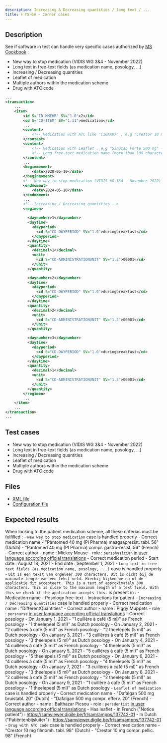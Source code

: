 ```yaml
---
description: Increasing & Decreasing quantities / long text / ...
title: 🌀 TS-09 - Corner cases
---
```


## Description

See if software in test can handle very specific cases authorized by [MS Cookbook](https://www.ehealth.fgov.be/standards/kmehr/file/cc73d96153bbd5448a56f19d925d05b1379c7f21/057e64396c1ea312a0b01607b0f94e4adcf456e8/20210331-safe_cookbook_medicatieschema_v5.8_en.pdf) :

- New way to stop medication (VIDIS WG 3&4 - November 2022)
- Long text in free-text fields (as medication name, posology, ...)
- Increasing / Decreasing quantities
- Leaflet of medication
- Multiple authors within the medication scheme
- Drug with ATC code

```xml title="Example"
...
<transaction>
    ...
    <item>
        <id S="ID-KMEHR" SV="1.0">2</id>
        <cd S="CD-ITEM" SV="1.11">medication</cd>
        ...
        <content>
            <!-- Medication with ATC like "C10AA07" , e.g "Crestor 10 mg compr. pellic. 98" -->
        </content>
        <content>
            <!-- Medication with Leaflet , e.g "Sinutab Forte 500 mg" -->
            <!-- Long free-text medication name (more than 100 characters) -->
        </content>
        ...
        <beginmoment>
            <date>2020-05-10</date>
        </beginmoment>
        <!-- New way to stop medication (VIDIS WG 3&4 - November 2022) -->
        <endmoment>
            <date>2024-05-10</date>
        </endmoment>
        ...
        <!-- Increasing / Decreasing quantities -->
        <regimen>

          <daynumber>1</daynumber>
          <daytime>
            <dayperiod>
              <cd S="CD-DAYPERIOD" SV="1.0">duringbreakfast</cd>
            </dayperiod>
          </daytime>
          <quantity>
            <decimal>1</decimal>
            <unit>
              <cd S="CD-ADMINISTRATIONUNIT" SV="1.2">00001</cd>
            </unit>
          </quantity>

          <daynumber>2</daynumber>
          <daytime>
            <dayperiod>
              <cd S="CD-DAYPERIOD" SV="1.0">duringbreakfast</cd>
            </dayperiod>
          </daytime>
          <quantity>
            <decimal>2</decimal>
            <unit>
              <cd S="CD-ADMINISTRATIONUNIT" SV="1.2">00001</cd>
            </unit>
          </quantity>

          <daynumber>3</daynumber>
          <daytime>
            <dayperiod>
              <cd S="CD-DAYPERIOD" SV="1.0">duringbreakfast</cd>
            </dayperiod>
          </daytime>
          <quantity>
            <decimal>1</decimal>
            <unit>
              <cd S="CD-ADMINISTRATIONUNIT" SV="1.2">00001</cd>
            </unit>
          </quantity>
        </regimen>
        ...
    </item>
    ...
</transaction>
...
```

## Test cases

- New way to stop medication (VIDIS WG 3&4 - November 2022)
- Long text in free-text fields (as medication name, posology, ...)
- Increasing / Decreasing quantities
- Leaflet of medication
- Multiple authors within the medication scheme
- Drug with ATC code

## Files

- [XML file](/output/ms/TS-09-corner_cases.xml)
- [Configuration file](https://github.com/smals-jy/KMEHR-tests/blob/main/configurations/ms/TS-09-corner_cases.ts)

## Expected results

When looking to the patient medication scheme, all these criterias must be fulfilled :
    - `New way to stop medication` case is handled properly 
        - Correct medication name 
            - "Pantomed 40 mg (PI Pharma) maagsapresist. tabl. 56" (Dutch)
            - "Pantomed 40 mg (PI Pharma) compr. gastro-résist. 56" (French)
        - Correct author
            - name : Mickey Mouse
            - role : `persphysician` [in user language according official translations](https://www.ehealth.fgov.be/standards/kmehr/en/tables/healthcare-party-type)
        - Correct medication period
            - Start date : August 18, 2021
            - End date : September 1, 2021
    - `Long text in free-text fields (as medication name, posology, ...)` case is handled properly 
        - `Dit is een tekst van ongeveer 300 characters. Dit is dicht bij de maximale lengte van een tekst veld. Hierbij kijken we na of de applicatie dit accepteert. This is a text of approximately 300 characters. This is close to the maximum length of a text field. With this we check if the application accepts this.` is present in : 
            - Medication name
            - Posology free-text
            - Instructions for patient
    - `Increasing / Decreasing quantities` case is handled properly 
        - Correct medication name : "DifferentQuantities"
        - Correct author
            - name : Piggy Muppets
            - role : `persnurse` [in user language according official translations](https://www.ehealth.fgov.be/standards/kmehr/en/tables/healthcare-party-type)
        - Correct posology
            - On January 1, 2021
                - "1 cuillère à café (5 ml)" as French posology
                - "1 theelepeel (5 ml)" as Dutch posology
            - On January 2, 2021
                - "2 cuillères à café (5 ml)" as French posology
                - "2 theelepels (5 ml)" as Dutch posology
            - On January 3, 2021
                - "3 cuillères à café (5 ml)" as French posology
                - "3 theelepels (5 ml)" as Dutch posology
            - On January 4, 2021
                - "4 cuillères à café (5 ml)" as French posology
                - "4 theelepels (5 ml)" as Dutch posology
            - On January 5, 2021
                - "5 cuillères à café (5 ml)" as French posology
                - "5 theelepels (5 ml)" as Dutch posology
            - On January 6, 2021
                - "4 cuillères à café (5 ml)" as French posology
                - "4 theelepels (5 ml)" as Dutch posology
            - On January 7, 2021
                - "3 cuillères à café (5 ml)" as French posology
                - "3 theelepels (5 ml)" as Dutch posology
            - On January 8, 2021
                - "2 cuillères à café (5 ml)" as French posology
                - "2 theelepels (5 ml)" as Dutch posology
            - On January 9, 2021
                - "1 cuillère à café (5 ml)" as French posology
                - "1 theelepeel (5 ml)" as Dutch posology
    - `Leaflet of medication` case is handled properly 
        - Correct medication name 
            - "Dafalgan 500 mg bruistabl. 20" (Dutch)
            - "Dafalgan 500 mg compr. efferv. 20" (French)
        - Correct author
            - name : Balthazar Picsou
            - role : `persdentist` [in user language according official translations](https://www.ehealth.fgov.be/standards/kmehr/en/tables/healthcare-party-type)
        - Has leaflet
            - In French ("Notice patient") : https://samviewer.digile.be/fr/sam/ampps/137742-01
            - In Dutch ("Patiëntenbijsluiter") : https://samviewer.digile.be/fr/sam/ampps/137742-01
    - `Drug with ATC code` case is handled properly
        - Correct medication name 
            - "Crestor 10 mg filmomh. tabl. 98" (Dutch)
            - "Crestor 10 mg compr. pellic. 98" (French)
